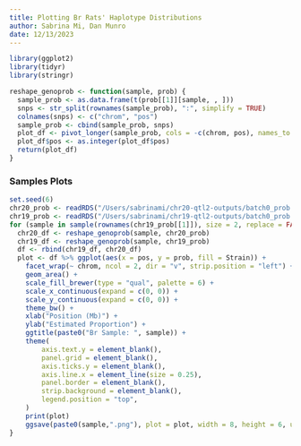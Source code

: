 ```yaml
---
title: Plotting Br Rats' Haplotype Distributions
author: Sabrina Mi, Dan Munro
date: 12/13/2023
---
```


```r
library(ggplot2)
library(tidyr)
library(stringr)

```


```r

reshape_genoprob <- function(sample, prob) {
  sample_prob <- as.data.frame(t(prob[[1]][sample, , ]))
  snps <- str_split(rownames(sample_prob), ":", simplify = TRUE)
  colnames(snps) <- c("chrom", "pos")
  sample_prob <- cbind(sample_prob, snps)
  plot_df <- pivot_longer(sample_prob, cols = -c(chrom, pos), names_to = "Strain", values_to = "prob")
  plot_df$pos <- as.integer(plot_df$pos)
  return(plot_df)
}

```


### Samples Plots

```r
set.seed(6)
chr20_prob <- readRDS("/Users/sabrinami/chr20-qtl2-outputs/batch0_prob.rds")
chr19_prob <- readRDS("/Users/sabrinami/chr19-qtl2-outputs/batch0_prob.rds")
for (sample in sample(rownames(chr19_prob[[1]]), size = 2, replace = FALSE)) {
  chr20_df <- reshape_genoprob(sample, chr20_prob)
  chr19_df <- reshape_genoprob(sample, chr19_prob)
  df <- rbind(chr19_df, chr20_df)
  plot <- df %>% ggplot(aes(x = pos, y = prob, fill = Strain)) +
    facet_wrap(~ chrom, ncol = 2, dir = "v", strip.position = "left") +
    geom_area() +
    scale_fill_brewer(type = "qual", palette = 6) +
    scale_x_continuous(expand = c(0, 0)) +
    scale_y_continuous(expand = c(0, 0)) +
    theme_bw() +
    xlab("Position (Mb)") +
    ylab("Estimated Proportion") +
    ggtitle(paste0("Br Sample: ", sample)) +  
    theme(
        axis.text.y = element_blank(),
        panel.grid = element_blank(),
        axis.ticks.y = element_blank(),
        axis.line.x = element_line(size = 0.25),
        panel.border = element_blank(),
        strip.background = element_blank(),
        legend.position = "top",
    )
    print(plot)
    ggsave(paste0(sample,".png"), plot = plot, width = 8, height = 6, units = "in", dpi = 300)
}

```